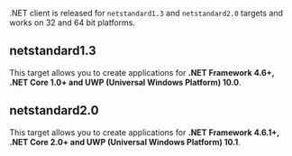 
.NET client is released for `netstandard1.3` and `netstandard2.0` targets and works on 32 and 64 bit platforms.

## netstandard1.3

This target allows you to create applications for **.NET Framework 4.6+, .NET Core 1.0+ and UWP (Universal Windows Platform) 10.0**.

## netstandard2.0

This target allows you to create applications for **.NET Framework 4.6.1+, .NET Core 2.0+ and UWP (Universal Windows Platform) 10.1**.


